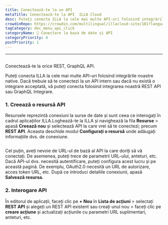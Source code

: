 ```yaml
---
title: Conectează-te la un API
metaTitle: Conectează-te la API  ILLA Cloud
desc: Puteți conecta ILLA la cele mai multe API-uri folosind integrările noastre native. ILLA se poate conecta la orice REST, GraphQL API
crowdinRepo: https://crowdin.com/multilingual/illacloud-site/181?languages=ro&filter=basic&value=0
tagCategory: doc_menu_api_click
categoryName: 📲 Conectare la baza de date și API
categoryPriority: 4
postPriority: 1
---
```


* * *

## <h2 hidden>Conectați-vă la un API</h2>

Conectează-te la orice REST, GraphQL API.

Puteți conecta ILLA la cele mai multe API-uri folosind integrările noastre native. Dacă trebuie să te conectezi la un API intern sau dacă nu există o integrare acceptată, vă puteți conecta folosind integrarea noastră REST API sau GraphQL Integrare.

### 1.  Creează o resursă API

Resursele reprezintă conexiuni la surse de date și sunt ceea ce interogați în cadrul aplicațiilor ILLA.Loghează-te la ILLA și navighează la fila **Resurse** > apasă **Creează nou** și selectează API la care vrei să te conectezi; precum **REST API**. Aceasta deschide modul **Configurați o resursă** unde adăugați informațiile dvs. de conexiune.

<img
  src='https://cdn.illacloud.com/official-website/img/docs/connect/connect-api/config.png'
  alt=""
/>

Cel puțin, aveți nevoie de URL-ul de bază al API la care doriți să vă conectați. De asemenea, puteți trece de parametrii URL-ului, anteturi, etc. Dacă API-ul dvs. necesită autentificare, puteți configura acest lucru și pe această pagină. De exemplu, OAuth2.0 necesită un URL de autorizare, acces token URL, etc. După ce introduci detaliile conexiunii, apasă **Salvează resursa.**

### 2.  Interogare API

În editorul de aplicații, faceți clic pe **+ Nou** în **Lista de acțiuni** > selectați **REST API** și alegeți un REST API existent sau creați unul nou > faceți clic pe **creare acțiune** și actualizați acțiunile cu parametri URL suplimentari, anteturi, etc.

<img
  src='https://cdn.illacloud.com/official-website/img/docs/connect/connect-api/action.png'
  alt=""
/>
